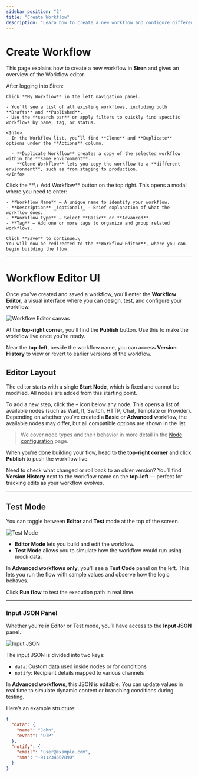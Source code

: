 ```yaml
---
sidebar_position: "2"
title: "Create Workflow"
description: "Learn how to create a new workflow and configure different types of nodes"
---
```


# Create Workflow

This page explains how to create a new workflow in **Siren** and gives an overview of the Workflow editor.

<Steps>
  <Step title="Navigate to My Workflow">
    After logging into Siren:

    Click **My Workflow** in the left navigation panel.

    - You’ll see a list of all existing workflows, including both **Drafts** and **Published**.
    - Use the **search bar** or apply filters to quickly find specific workflows by name, tag, or status.

    <Info>
      In the Workflow list, you’ll find **Clone** and **Duplicate** options under the **Actions** column.

      - **Duplicate Workflow** creates a copy of the selected workflow within the **same environment**.
      - **Clone Workflow** lets you copy the workflow to a **different environment**, such as from staging to production.
    </Info>
  </Step>
  <Step title="Add a New Workflow">
    Click the **\+ Add Workflow** button on the top right. This opens a modal where you need to enter:

    - **Workflow Name** – A unique name to identify your workflow.
    - **Description** _(optional)_ – Brief explanation of what the workflow does.
    - **Workflow Type** – Select **Basic** or **Advanced**.
    - **Tag** – Add one or more tags to organize and group related workflows.

    Click **Save** to continue.\
    You will now be redirected to the **Workflow Editor**, where you can begin building the flow.
  </Step>
</Steps>

---

# Workflow Editor UI

Once you've created and saved a workflow, you'll enter the **Workflow Editor**, a visual interface where you can design, test, and configure your workflow.

![Workflow Editor canvas](/assets/images/editor/start-node.png)

At the **top-right corner**, you'll find the **Publish** button. Use this to make the workflow live once you're ready.

Near the **top-left**, beside the workflow name, you can access **Version History** to view or revert to earlier versions of the workflow.

## Editor Layout

The editor starts with a single **Start Node**, which is fixed and cannot be modified. All nodes are added from this starting point.

To add a new step, click the `+` icon below any node. This opens a list of available nodes (such as Wait, If, Switch, HTTP, Chat, Template or Provider). Depending on whether you've created a **Basic** or **Advanced** workflow, the available nodes may differ, but all compatible options are shown in the list.

> We cover node types and their behavior in more detail in the [Node configuration](../create-workflow) page.

When you're done building your flow, head to the **top-right corner** and click **Publish** to push the workflow live.

Need to check what changed or roll back to an older version? You’ll find **Version History** next to the workflow name on the **top-left** — perfect for tracking edits as your workflow evolves.

---

## Test Mode

You can toggle between **Editor** and **Test** mode at the top of the screen.

![Test Mode](/assets/images/editor/test-mode.png)

- **Editor Mode** lets you build and edit the workflow.
- **Test Mode** allows you to simulate how the workflow would run using mock data.

In **Advanced workflows only**, you'll see a **Test Code** panel on the left. This lets you run the flow with sample values and observe how the logic behaves.

Click **Run flow** to test the execution path in real time.

---

### Input JSON Panel

Whether you're in Editor or Test mode, you’ll have access to the **Input JSON** panel.

![Input JSON](/assets/images/editor/input-json.png)

The input JSON is divided into two keys:

- `data`: Custom data used inside nodes or for conditions
- `notify`: Recipient details mapped to various channels

In **Advanced workflows**, this JSON is editable. You can update values in real time to simulate dynamic content or branching conditions during testing.

Here’s an example structure:

```json
{
  "data": {
    "name": "John",
    "event": "OTP"
  },
  "notify": {
    "email": "user@example.com",
    "sms": "+911234567890"
  }
}
```